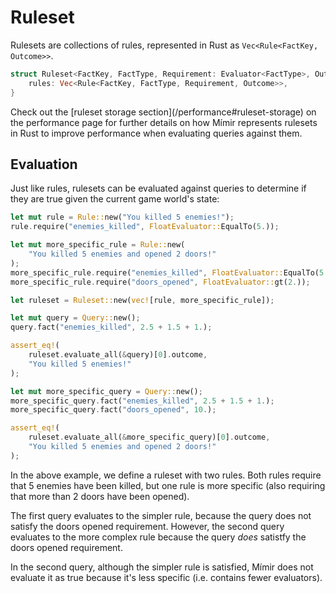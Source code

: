 
# Ruleset

Rulesets are collections of rules, represented in Rust as `Vec<Rule<FactKey, Outcome>>`.

```rs
struct Ruleset<FactKey, FactType, Requirement: Evaluator<FactType>, Outcome> {
    rules: Vec<Rule<FactKey, FactType, Requirement, Outcome>>,
}
```

<Callout type="info">
Check out the [ruleset storage section](/performance#ruleset-storage) on the performance page for further details on how Mímir represents rulesets in Rust to improve performance when evaluating queries against them.
</Callout>

## Evaluation

Just like rules, rulesets can be evaluated against queries to determine if they are true given the current game world's state:

```rs
let mut rule = Rule::new("You killed 5 enemies!");
rule.require("enemies_killed", FloatEvaluator::EqualTo(5.));

let mut more_specific_rule = Rule::new(
    "You killed 5 enemies and opened 2 doors!"
);
more_specific_rule.require("enemies_killed", FloatEvaluator::EqualTo(5.));
more_specific_rule.require("doors_opened", FloatEvaluator::gt(2.));

let ruleset = Ruleset::new(vec![rule, more_specific_rule]);

let mut query = Query::new();
query.fact("enemies_killed", 2.5 + 1.5 + 1.);

assert_eq!(
    ruleset.evaluate_all(&query)[0].outcome,
    "You killed 5 enemies!"
);

let mut more_specific_query = Query::new();
more_specific_query.fact("enemies_killed", 2.5 + 1.5 + 1.);
more_specific_query.fact("doors_opened", 10.);

assert_eq!(
    ruleset.evaluate_all(&more_specific_query)[0].outcome,
    "You killed 5 enemies and opened 2 doors!"
);
```

In the above example, we define a ruleset with two rules. Both rules require that 5 enemies have been killed, but one rule is more specific (also requiring that more than 2 doors have been opened).

The first query evaluates to the simpler rule, because the query does not satisfy the doors opened requirement. However, the second query evaluates to the more complex rule because the query *does* satistfy the doors opened requirement.

<Callout type="info">
In the second query, although the simpler rule is satisfied, Mímir does not evaluate it as true because it's less specific (i.e. contains fewer evaluators).
</Callout>
